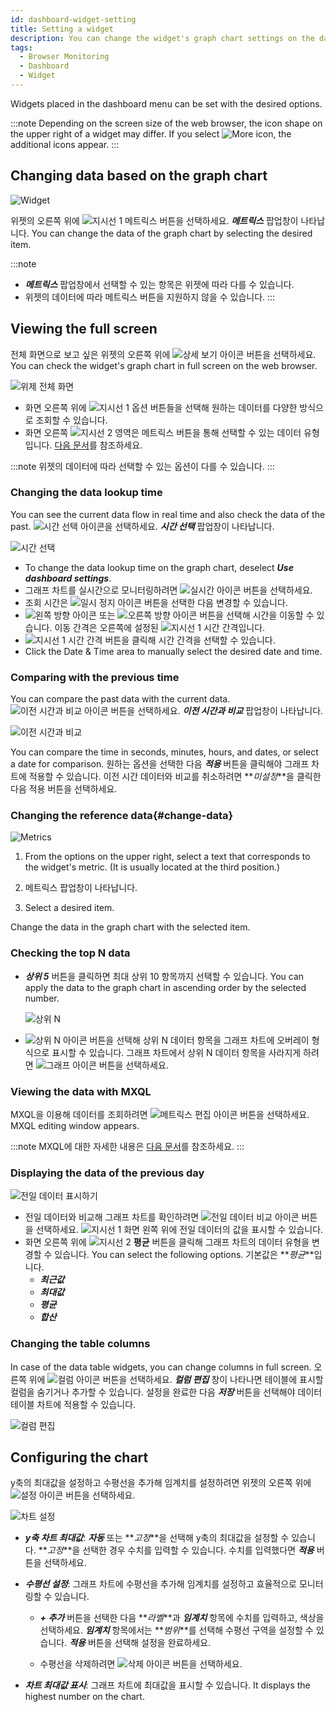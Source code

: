 ```yaml
---
id: dashboard-widget-setting
title: Setting a widget
description: You can change the widget's graph chart settings on the dashboard screen.
tags:
  - Browser Monitoring
  - Dashboard
  - Widget
---
```


Widgets placed in the dashboard menu can be set with the desired options.

:::note
Depending on the screen size of the web browser, the icon shape on the upper right of a widget may differ. If you select ![More icon](/img/ico-more.svg), the additional icons appear.
:::

## Changing data based on the graph chart

![Widget](/img/widget-sample.png)

위젯의 오른쪽 위에 ![지시선 1](/img/number-01.png) 메트릭스 버튼을 선택하세요. **_메트릭스_** 팝업창이 나타납니다. You can change the data of the graph chart by selecting the desired item.

:::note

-   **_메트릭스_** 팝업창에서 선택할 수 있는 항목은 위젯에 따라 다를 수 있습니다.
-   위젯의 데이터에 따라 메트릭스 버튼을 지원하지 않을 수 있습니다.
    :::

## Viewing the full screen

전체 화면으로 보고 싶은 위젯의 오른쪽 위에 ![상세 보기 아이콘](/img/ico-detail-mode.svg) 버튼을 선택하세요. You can check the widget's graph chart in full screen on the web browser.

![위제 전체 화면](/img/widget-fullscreen-mode.png)

-   화면 오른쪽 위에 ![지시선 1](/img/number-01.png) 옵션 버튼들을 선택해 원하는 데이터를 다양한 방식으로 조회할 수 있습니다.
-   화면 오른쪽 ![지시선 2](/img/number-02.png) 영역은 메트릭스 버튼을 통해 선택할 수 있는 데이터 유형입니다. [다음 문서](#change-data)를 참조하세요.

:::note
위젯의 데이터에 따라 선택할 수 있는 옵션이 다를 수 있습니다.
:::

### Changing the data lookup time

You can see the current data flow in real time and also check the data of the past. ![시간 선택 아이콘](/img/ico-time-set.svg)을 선택하세요. **_시간 선택_** 팝업창이 나타납니다.

![시간 선택](/img/widget-select-time.png)

-   To change the data lookup time on the graph chart, deselect **_Use dashboard settings_**.
-   그래프 차트를 실시간으로 모니터링하려면 ![실시간 아이콘](/img/ico-play-time.svg) 버튼을 선택하세요.
-   조회 시간은 ![일시 정지 아이콘](/img/ico-pause.svg) 버튼을 선택한 다음 변경할 수 있습니다.
-   ![왼쪽 방향 아이콘](/img/left-arrow.svg) 또는 ![오른쪽 방향 아이콘](/img/right-arrow.svg) 버튼을 선택해 시간을 이동할 수 있습니다. 이동 간격은 오른쪽에 설정된 ![지시선 1](/img/number-01.png) 시간 간격입니다.
-   ![지시선 1](/img/number-01.png) 시간 간격 버튼을 클릭해 시간 간격을 선택할 수 있습니다.
-   Click the Date & Time area to manually select the desired date and time.

### Comparing with the previous time

You can compare the past data with the current data. ![이전 시간과 비교 아이콘](/img/ico-timing.svg) 버튼을 선택하세요. **_이전 시간과 비교_** 팝업창이 나타납니다.

![이전 시간과 비교](/img/widget-compare-time.png)

You can compare the time in seconds, minutes, hours, and dates, or select a date for comparison. 원하는 옵션을 선택한 다음 **_적용_** 버튼을 클릭해야 그래프 차트에 적용할 수 있습니다. 이전 시간 데이터와 비교를 취소하려면 **_미설정_**을 클릭한 다음 적용 버튼을 선택하세요.

### Changing the reference data{#change-data}

![Metrics](/img/widget-metric.png)

1.  From the options on the upper right, select a text that corresponds to the widget's metric. (It is usually located at the third position.)

2.  메트릭스 팝업창이 나타납니다.

3.  Select a desired item.

Change the data in the graph chart with the selected item.

### Checking the top N data

-   **_상위 5_** 버튼을 클릭하면 최대 상위 10 항목까지 선택할 수 있습니다. You can apply the data to the graph chart in ascending order by the selected number.

    ![상위 N](/img/widget-n-data.png)

-   ![상위 N 아이콘](/img/ico-topn-graph.svg) 버튼을 선택해 상위 N 데이터 항목을 그래프 차트에 오버레이 형식으로 표시할 수 있습니다. 그래프 차트에서 상위 N 데이터 항목을 사라지게 하려면 ![그래프 아이콘](/img/ico-normal-graph.svg) 버튼을 선택하세요.

### Viewing the data with MXQL

MXQL을 이용해 데이터를 조회하려면 ![메트릭스 편집 아이콘](/img/ico-edit-metric.svg) 버튼을 선택하세요. MXQL editing window appears.

:::note
MXQL에 대한 자세한 내용은 [다음 문서](../mxql/mxql-overview)를 참조하세요.
:::

### Displaying the data of the previous day

![전일 데이터 표시하기](/img/widget-before-data.png)

-   전일 데이터와 비교해 그래프 차트를 확인하려면 ![전일 데이터 비교 아이콘](/img/ico-before-data.svg) 버튼을 선택하세요. ![지시선 1](/img/number-01.png) 화면 왼쪽 위에 전일 데이터의 값을 표시할 수 있습니다.
-   화면 오른쪽 위에 ![지시선 2](/img/number-02.png) **평균** 버튼을 클릭해 그래프 차트의 데이터 유형을 변경할 수 있습니다. You can select the following options. 기본값은 **_평균_**입니다.
    -   **_최근값_**
    -   **_최대값_**
    -   **_평균_**
    -   **_합산_**

### Changing the table columns

In case of the data table widgets, you can change columns in full screen. 오른쪽 위에 ![컬럼 아이콘](/img/ico-column.svg) 버튼을 선택하세요. **_컬럼 편집_** 창이 나타나면 테이블에 표시할 컬럼을 숨기거나 추가할 수 있습니다. 설정을 완료한 다음 **_저장_** 버튼을 선택해야 데이터 테이블 차트에 적용할 수 있습니다.

![컬럼 편집](/img/widget-column.png)

## Configuring the chart

y축의 최대값을 설정하고 수평선을 추가해 임계치를 설정하려면 위젯의 오른쪽 위에 ![설정 아이콘](/img/ico-setting.svg) 버튼을 선택하세요.

![차트 설정](/img/widget-chart-set.png)

-   **_y축 차트 최대값_**: **_자동_** 또는 **_고정_**을 선택해 y축의 최대값을 설정할 수 있습니다. **_고정_**을 선택한 경우 수치를 입력할 수 있습니다. 수치를 입력했다면 **_적용_** 버튼을 선택하세요.

-   **_수평선 설정_**: 그래프 차트에 수평선을 추가해 임계치를 설정하고 효율적으로 모니터링할 수 있습니다.

    -   **_+ 추가_** 버튼을 선택한 다음 **_라벨_**과 **_임계치_** 항목에 수치를 입력하고, 색상을 선택하세요. **_임계치_** 항목에서는 **_범위_**를 선택해 수평선 구역을 설정할 수 있습니다. **_적용_** 버튼을 선택해 설정을 완료하세요.

    -   수평선을 삭제하려면 ![삭제 아이콘](/img/ico-trash-red.svg) 버튼을 선택하세요.

-   **_차트 최대값 표시_**: 그래프 차트에 최대값을 표시할 수 있습니다. It displays the highest number on the chart.
